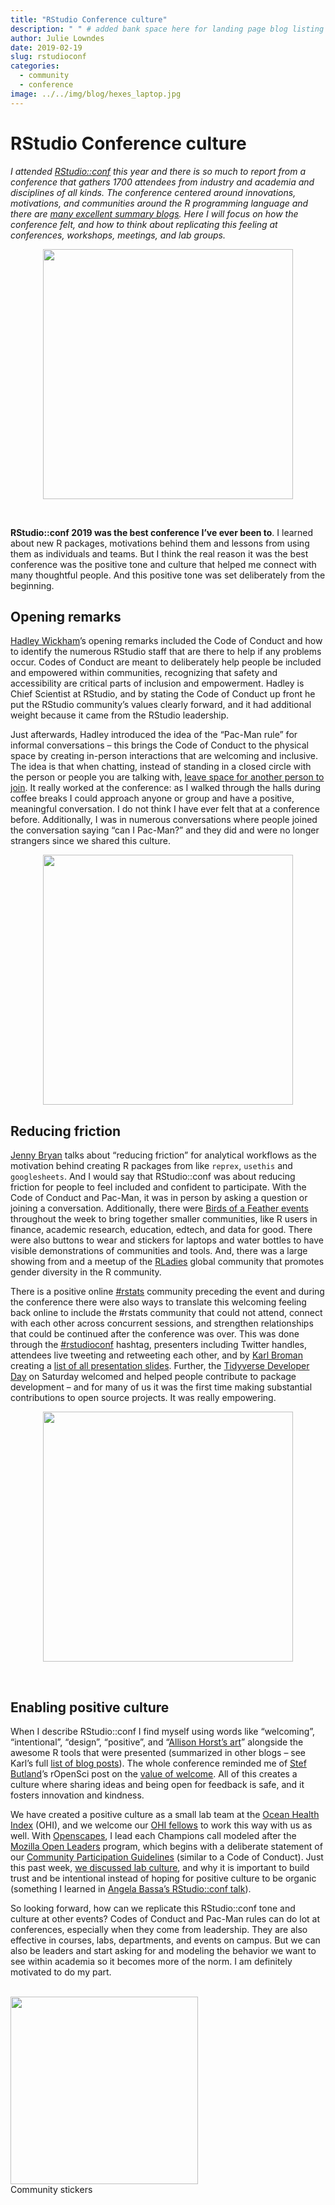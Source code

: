 ```yaml
---
title: "RStudio Conference culture"
description: " " # added bank space here for landing page blog listing (will print first few lines of blog if not)
author: Julie Lowndes
date: 2019-02-19
slug: rstudioconf
categories:
  - community
  - conference
image: ../../img/blog/hexes_laptop.jpg
---
```


# RStudio Conference culture

*I attended [RStudio::conf](https://www.rstudio.com/conference/) this year and there is so much to report from a conference that gathers 1700 attendees from industry and academia and disciplines of all kinds. The conference centered around innovations, motivations, and communities around the R programming language and there are [many excellent summary blogs](https://github.com/kbroman/RStudioConf2019Slides#followup-blog-posts). Here I will focus on how the conference felt, and how to think about replicating this feeling at conferences, workshops, meetings, and lab groups.*

<center>
  <a href="https://twitter.com/juliesquid/status/1086734354083180545">
    <img src="/img/blog/rstudioconf-tweet-jsl.png" width="400px">
  </a>
</center>

<br>

**RStudio::conf 2019 was the best conference I’ve ever been to**. I learned about new R packages, motivations behind them and lessons from using them as individuals and teams. But I think the real reason it was the best conference was the positive tone and culture that helped me connect with many thoughtful people. And this positive tone was set deliberately from the beginning. 

## Opening remarks

[Hadley Wickham](https://twitter.com/hadleywickham/)’s opening remarks included the Code of Conduct and how to identify the numerous RStudio staff that are there to help if any problems occur. Codes of Conduct are meant to deliberately help people be included and empowered within communities, recognizing that safety and accessibility are critical parts of inclusion and empowerment. Hadley is Chief Scientist at RStudio, and by stating the Code of Conduct up front he put the RStudio community’s values clearly forward, and it had additional weight because it came from the RStudio leadership. 

Just afterwards, Hadley introduced the idea of the “Pac-Man rule” for informal conversations – this brings the Code of Conduct to the physical space by creating in-person interactions that are welcoming and inclusive. The idea is that when chatting, instead of standing in a closed circle with the person or people you are talking with, [leave space for another person to join](https://www.ericholscher.com/blog/2017/aug/2/pacman-rule-conferences/). It really worked at the conference: as I walked through the halls during coffee breaks I could approach anyone or group and have a positive, meaningful conversation. I do not think I have ever felt that at a conference before. Additionally, I was in numerous conversations where people joined the conversation saying “can I Pac-Man?” and they did and were no longer strangers since we shared this culture. 

<center>
  <a href="https://twitter.com/robinson_es/status/1085917956033392641">
    <img src="/img/blog/rstudioconf-tweet-er.png" width="400px">
  </a>
</center>


## Reducing friction

[Jenny Bryan](https://twitter.com/jennybryan/) talks about “reducing friction” for analytical workflows as the motivation behind creating R packages from like `reprex`, `usethis` and `googlesheets`. And I would say that RStudio::conf was about reducing friction for people to feel included and confident to participate. With the Code of Conduct and Pac-Man, it was in person by asking a question or joining a conversation. Additionally, there were [Birds of a Feather events](https://community.rstudio.com/t/birds-of-a-feather-bof-at-rstudio-conf-2019l/19328) throughout the week to bring together smaller communities, like R users in finance, academic research, education, edtech, and data for good. There were also buttons to wear and stickers for laptops and water bottles to have visible demonstrations of communities and tools. And, there was a large showing from and a meetup of the [RLadies](https://rladies.org/) global community that promotes gender diversity in the R community. 

There is a positive online [#rstats](https://twitter.com/search?f=tweets&q=%23rstats&src=typd) community preceding the event and during the conference there were also ways to translate this welcoming feeling back online to include the #rstats community that could not attend, connect with each other across concurrent sessions, and strengthen relationships that could be continued after the conference was over. This was done through the [#rstudioconf](https://twitter.com/search?f=tweets&q=%23rstudioconf&src=typd) hashtag, presenters including Twitter handles, attendees live tweeting and retweeting each other, and by [Karl Broman](https://twitter.com/kwbroman) creating a [list of all presentation slides](https://github.com/kbroman/RStudioConf2019Slides). Further, the [Tidyverse Developer Day](https://github.com/tidyverse/dev-day-2019#tidyverse-developer-day-2019) on Saturday welcomed and helped people contribute to package development – and for many of us it was the first time making substantial contributions to open source projects. It was really empowering. 

<center>
  <a href="https://twitter.com/CivicAngela/status/1086689357929631744">
    <img src="/img/blog/rstudioconf-tidyverse-dev.png" width="400px">
  </a>
</center>

<br>

## Enabling positive culture 

When I describe RStudio::conf I find myself using words like “welcoming”, “intentional”, “design”, “positive”, and “[Allison Horst’s art](https://twitter.com/search?q=%40allison_horst%20%23rstudioconf&src=typd)” alongside the awesome R tools that were presented (summarized in other blogs – see Karl's full [list of blog posts](https://github.com/kbroman/RStudioConf2019Slides#followup-blog-posts)). The whole conference reminded me of [Stef Butland](https://twitter.com/StefanieButland)’s rOpenSci post on the [value of welcome](https://ropensci.org/blog/2017/07/18/value-of-welcome/). All of this creates a culture where sharing ideas and being open for feedback is safe, and it fosters innovation and kindness. 

We have created a positive culture as a small lab team at the [Ocean Health Index](http://ohi-science.org) (OHI), and we welcome our [OHI fellows](http://ohi-science.org/ohi-global/fellows.html) to work this way with us as well. With [Openscapes](https://openscapes.org), I lead each Champions call modeled after the [Mozilla Open Leaders](https://foundation.mozilla.org/en/opportunity/mozilla-open-leaders/) program, which begins with a deliberate statement of our [Community Participation Guidelines](https://www.mozilla.org/en-US/about/governance/policies/participation/) (similar to a Code of Conduct). Just this past week, [we discussed lab culture](https://openscapes.github.io/series/index.html#agendas), and why it is important to build trust and be intentional instead of hoping for positive culture to be organic (something I learned in [Angela Bassa’s RStudio::conf talk](https://resources.rstudio.com/rstudio-conf-2019/data-science-as-a-team-sport)).

So looking forward, how can we replicate this RStudio::conf tone and culture at other events? Codes of Conduct and Pac-Man rules can do lot at conferences, especially when they come from leadership. They are also effective in courses, labs, departments, and events on campus. But we can also be leaders and start asking for and modeling the behavior we want to see within academia so it becomes more of the norm. I am definitely motivated to do my part.

<br>
<img src="/img/blog/hexes_laptop.jpg" width="300px">  
Community stickers
